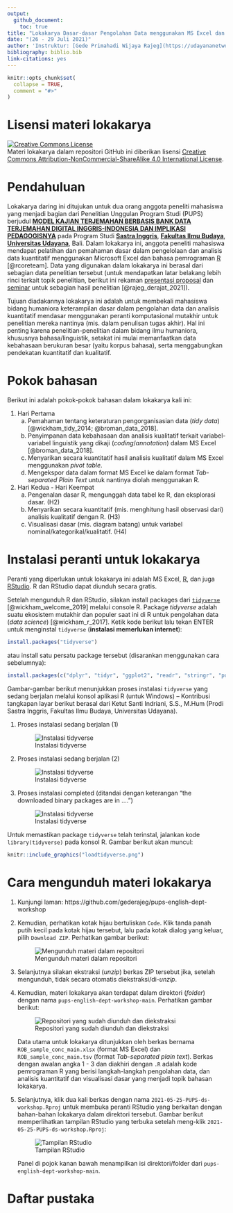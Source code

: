 ```yaml
---
output: 
  github_document:
    toc: true
title: "Lokakarya Dasar-dasar Pengolahan Data menggunakan MS Excel dan R - Penelitian Unggulan Program Studi (PUPS)"
date: "(26 - 29 Juli 2021)"
author: 'Instruktur: [Gede Primahadi Wijaya Rajeg](https://udayananetworking.unud.ac.id/lecturer/880-gede-primahadi-wijaya-rajeg) <a itemprop="sameAs" content="https://orcid.org/0000-0002-2047-8621" href="https://orcid.org/0000-0002-2047-8621" target="orcid.widget" rel="noopener noreferrer" style="vertical-align:top;"><img src="https://orcid.org/sites/default/files/images/orcid_16x16.png" style="width:1em;margin-right:.5em;" alt="ORCID iD icon"></a>'
bibliography: biblio.bib
link-citations: yes
---
```


<!-- README.md is generated from README.Rmd. Please edit that file -->

```r
knitr::opts_chunk$set(
  collapse = TRUE,
  comment = "#>"
)
```


# Lisensi materi lokakarya {-}

<a rel="license" href="http://creativecommons.org/licenses/by-nc-sa/4.0/"><img alt="Creative Commons License" style="border-width:0" src="https://i.creativecommons.org/l/by-nc-sa/4.0/88x31.png" /></a><br />Materi lokakarya dalam repositori GitHub ini diberikan lisensi <a rel="license" href="http://creativecommons.org/licenses/by-nc-sa/4.0/">Creative Commons Attribution-NonCommercial-ShareAlike 4.0 International License</a>.

<!-- badges: start -->
<!-- badges: end -->

# Pendahuluan {#pengantar}

Lokakarya daring ini ditujukan untuk dua orang anggota peneliti mahasiswa yang menjadi bagian dari Penelitian Unggulan Program Studi (PUPS) berjudul [__MODEL KAJIAN TERJEMAHAN BERBASIS BANK DATA TERJEMAHAN DIGITAL INGGRIS-INDONESIA DAN IMPLIKASI PEDAGOGISNYA__](https://udayananetworking.unud.ac.id/lecturer/research/880-gede-primahadi-wijaya-rajeg/a-model-for-translation-study-based-on-english-indonesian-translation-database-and-its-pedagogical-implication-1179) pada Program Studi [__Sastra Inggris__](https://sasing.unud.ac.id), [__Fakultas Ilmu Budaya__](https://fib.unud.ac.id), [__Universitas Udayana__](https://www.unud.ac.id), Bali. Dalam lokakarya ini, anggota peneliti mahasiswa mendapat pelatihan dan pemahaman dasar dalam pengelolaan dan analisis data kuantitatif menggunakan Microsoft Excel dan bahasa pemrograman [R](https://www.r-project.org) [@rcoreteam]. Data yang digunakan dalam lokakarya ini berasal dari sebagian data penelitian tersebut (untuk mendapatkan latar belakang lebih rinci terkait topik penelitian, berikut ini rekaman [presentasi proposal](https://youtu.be/2myhItVlhao) dan [seminar](https://youtu.be/xQ3YKag8yPw) untuk sebagian hasil penelitian [@rajeg_derajat_2021]).

Tujuan diadakannya lokakarya ini adalah untuk membekali mahasiswa bidang humaniora keterampilan dasar dalam pengolahan data dan analisis kuantitatif mendasar menggunakan peranti komputasional mutakhir untuk penelitian mereka nantinya (mis. dalam penulisan tugas akhir). Hal ini penting karena penelitian-penelitian dalam bidang ilmu humaniora, khususnya bahasa/linguistik, setakat ini mulai memanfaatkan data kebahasaan berukuran besar (yaitu korpus bahasa), serta menggabungkan pendekatan kuantitatif dan kualitatif.

# Pokok bahasan {#isi-workshop}

Berikut ini adalah pokok-pokok bahasan dalam lokakarya kali ini:

1) Hari Pertama
    a) Pemahaman tentang keteraturan pengorganisasian data (*tidy data*) [@wickham_tidy_2014; @broman_data_2018].
    a) Penyimpanan data kebahasaan dan analisis kualitatif terkait variabel-variabel linguistik yang dikaji (*coding*/*annotation*) dalam MS Excel [@broman_data_2018].
    a) Menyarikan secara kuantitatif hasil analisis kualitatif dalam MS Excel menggunakan *pivot table*.
    a) Mengekspor data dalam format MS Excel ke dalam format *Tab-separated Plain Text* untuk nantinya diolah menggunakan R.
1) Hari Kedua - Hari Keempat
    a) Pengenalan dasar R, mengunggah data tabel ke R, dan eksplorasi dasar. (H2)
    a) Menyarikan secara kuantitatif (mis. menghitung hasil observasi dari) analisis kualitatif dengan R. (H3)
    a) Visualisasi dasar (mis. diagram batang) untuk variabel nominal/kategorikal/kualitatif. (H4)

# Instalasi peranti untuk lokakarya {#instalasi}

Peranti yang diperlukan untuk lokakarya ini adalah MS Excel, [R](https://cran.r-project.org), dan juga [RStudio](https://www.rstudio.com/products/rstudio/download/). R dan RStudio dapat diunduh secara gratis.

Setelah mengunduh R dan RStudio, silakan install packages dari [`tidyverse`](https://www.tidyverse.org) [@wickham_welcome_2019] melalui console R. Package *tidyverse* adalah suatu ekosistem mutakhir dan populer saat ini di R untuk pengolahan data (*data science*) [@wickham_r_2017]. Ketik kode berikut lalu tekan ENTER untuk menginstal `tidyverse` (**instalasi memerlukan internet**):

```r
install.packages("tidyverse")
```

atau install satu persatu package tersebut (disarankan menggunakan cara sebelumnya):

```r
install.packages(c("dplyr", "tidyr", "ggplot2", "readr", "stringr", "purrr", "tibble", "forcats"))
```

Gambar-gambar berikut menunjukkan proses instalasi `tidyverse` yang sedang berjalan melalui konsol aplikasi R (untuk Windows) -- Kontribusi tangkapan layar berikut berasal dari Ketut Santi Indriani, S.S., M.Hum (Prodi Sastra Inggris, Fakultas Ilmu Budaya, Universitas Udayana).

1. Proses instalasi sedang berjalan (1)

    ![Instalasi tidyverse](PROSES-1-santi-indriani.jpeg)
    
2. Proses instalasi sedang berjalan (2)

    ![Instalasi tidyverse](PROSES-2-santi-indriani.jpeg)
    
3. Proses instalasi completed (ditandai dengan keterangan "the downloaded binary packages are in ....")

    ![Instalasi tidyverse](PROSES-3-santi-indriani.jpeg)

Untuk memastikan package `tidyverse` telah terinstal, jalankan kode `library(tidyverse)` pada konsol R. Gambar berikut akan muncul:

```r
knitr::include_graphics("loadtidyverse.png")
```

# Cara mengunduh materi lokakarya {#unduh-materi}

1. Kunjungi laman: https://github.com/gederajeg/pups-english-dept-workshop

2. Kemudian, perhatikan kotak hijau bertuliskan `Code`. Klik tanda panah putih kecil pada kotak hijau tersebut, lalu pada kotak dialog yang keluar, pilih `Download ZIP`. Perhatikan gambar berikut:

    ![Mengunduh materi dalam repositori](pups-download-repo.png)

3. Selanjutnya silakan ekstraksi (*unzip*) berkas ZIP tersebut jika, setelah mengunduh, tidak secara otomatis diekstraksi/di-*unzip*.

4. Kemudian, materi lokakarya akan terdapat dalam direktori (*folder*) dengan nama `pups-english-dept-workshop-main`. Perhatikan gambar berikut:

    ![Repositori yang sudah diunduh dan diekstraksi](pups-downloaded-repo.png)

    Data utama untuk lokakarya ditunjukkan oleh berkas bernama `ROB_sample_conc_main.xlsx` (format MS Excel) dan `ROB_sample_conc_main.tsv` (format *Tab-separated plain text*). Berkas dengan awalan angka 1 - 3 dan diakhiri dengan `.R` adalah kode pemrograman R yang berisi langkah-langkah pengolahan data, dan analisis kuantitatif dan visualisasi dasar yang menjadi topik bahasan lokakarya.

5. Selanjutnya, klik dua kali berkas dengan nama `2021-05-25-PUPS-ds-workshop.Rproj` untuk membuka peranti RStudio yang berkaitan dengan bahan-bahan lokakarya dalam direktori tersebut. Gambar berikut memperlihatkan tampilan RStudio yang terbuka setelah meng-klik `2021-05-25-PUPS-ds-workshop.Rproj`:

    ![Tampilan RStudio](rstudio-session-first-open.png)
    
    Panel di pojok kanan bawah menampilkan isi direktori/folder dari `pups-english-dept-workshop-main`.
    

# Daftar pustaka {-}
